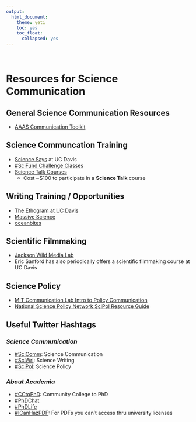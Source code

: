 ```yaml
---
output: 
  html_document:
    theme: yeti
    toc: yes
    toc_float:
      collapsed: yes
---
```

<br>


# **Resources for Science Communication**

## General Science Communication Resources
* [AAAS Communication Toolkit](https://www.aaas.org/resources/communication-toolkit)

## Science Communcation Training
* [Science Says](https://davissciencesays.ucdavis.edu/) at UC Davis
* [#SciFund Challenge Classes](https://scifundchallenge.org/scifund-classes/)
* [Science Talk Courses](https://www.sciencetalk.org/training--courses.html)
  + Cost ~$100 to participate in a **Science Talk** course

## Writing Training / Opportunities
* [The Ethogram at UC Davis](https://theethogram.com/author/theethogram/)
* [Massive Science](https://massivesci.com/)
* [oceanbites](https://oceanbites.org/)

## Scientific Filmmaking
* [Jackson Wild Media Lab](https://www.jacksonwild.org/2020-media-lab.html)
* Eric Sanford has also periodically offers a scientific filmmaking course at UC Davis

## Science Policy
* [MIT Communication Lab Intro to Policy Communication](https://mitcommlab.mit.edu/be/commkit/public-policy-communication-introduction/)
* [National Science Policy Network SciPol Resource Guide](https://scipolnetwork.org/page/scipol-guide)

## Useful Twitter Hashtags
### *Science Communication*
* [#SciComm](https://twitter.com/search?q=%23scicomm&src=typed_query): Science Communication
* [#SciWri](https://twitter.com/search?q=%23sciwri&src=typed_query): Science Writing
* [#SciPol](https://twitter.com/search?q=%23scipol&src=typed_query): Science Policy

### *About Academia*
* [#CCtoPhD](https://twitter.com/search?q=%23cctophd&src=typed_query): Community College to PhD
* [#PhDChat](https://twitter.com/search?q=%23phdchat&src=typed_query)
* [#PhDLife](https://twitter.com/search?q=%23phdlife&src=typed_query)
* [#ICanHazPDF](https://twitter.com/search?q=%23icanhazpdf&src=recent_search_click): For PDFs you can't access thru university licenses
